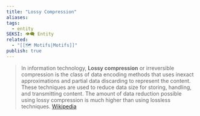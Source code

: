 ```yaml
---
title: "Lossy Compression"
aliases: 
tags:
  - entity
SEKSI: 👁️‍🗨️ Entity
related:
  - "[[🗺️ Motifs|Motifs]]"
publish: true
---
```


> In information technology, **Lossy compression** or irreversible compression is the class of data encoding methods that uses inexact approximations and partial data discarding to represent the content. These techniques are used to reduce data size for storing, handling, and transmitting content. The amount of data reduction possible using lossy compression is much higher than using lossless techniques.
> [Wikipedia](https://en.wikipedia.org/wiki/Lossy%20compression)
